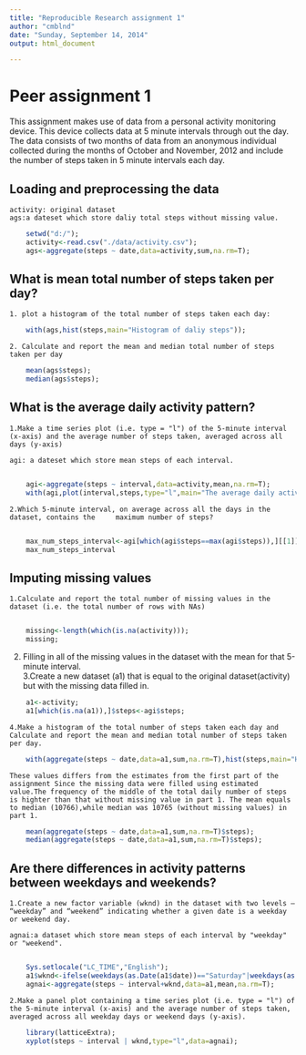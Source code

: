 ```yaml
---
title: "Reproducible Research assignment 1"
author: "cmblnd"
date: "Sunday, September 14, 2014"
output: html_document

---
```

# Peer assignment 1

This assignment makes use of data from a personal activity monitoring device. This device collects data at 5 minute intervals through out the day. The data consists of two months of data from an anonymous individual collected during the months of October and November, 2012 and include the number of steps taken in 5 minute intervals each day.

##  Loading and preprocessing the data

    activity: original dataset
    ags:a dateset which store daliy total steps without missing value.


```r
    setwd("d:/");
    activity<-read.csv("./data/activity.csv");
    ags<-aggregate(steps ~ date,data=activity,sum,na.rm=T);
```

## What is mean total number of steps taken per day?

    1. plot a histogram of the total number of steps taken each day:

```r
    with(ags,hist(steps,main="Histogram of daliy steps"));
```

    2. Calculate and report the mean and median total number of steps taken per day 
    
```r
    mean(ags$steps);
    median(ags$steps);
```

## What is the average daily activity pattern?

    1.Make a time series plot (i.e. type = "l") of the 5-minute interval (x-axis) and the average number of steps taken, averaged across all days (y-axis)  
      
    agi: a dateset which store mean steps of each interval.
      
```r
    agi<-aggregate(steps ~ interval,data=activity,mean,na.rm=T);
    with(agi,plot(interval,steps,type="l",main="The average daily activity pattern"));
```

    2.Which 5-minute interval, on average across all the days in the dataset, contains the     maximum number of steps?
      
    
```r
    max_num_steps_interval<-agi[which(agi$steps==max(agi$steps)),][[1]];
    max_num_steps_interval
```
  
## Imputing missing values
      
    1.Calculate and report the total number of missing values in the dataset (i.e. the total number of rows with NAs)  
      
```r
    missing<-length(which(is.na(activity)));
    missing;
```
   
   2. Filling in all of the missing values in the dataset with the mean for that 5-minute interval.     
   3.Create a new dataset (a1) that is equal to the original dataset(activity) but with the missing data filled in.  
   
```r
    a1<-activity;
    a1[which(is.na(a1)),]$steps<-agi$steps;
```    
  
    4.Make a histogram of the total number of steps taken each day and Calculate and report the mean and median total number of steps taken per day.   
    
```r
    with(aggregate(steps ~ date,data=a1,sum,na.rm=T),hist(steps,main="Histogram of total number of steps taken per day"));
```
  
    These values differs from the estimates from the first part of the assignment Since the missing data were filled using estimated value.The frequency of the middle of the total daily number of steps is highter than that without missing value in part 1. The mean equals to median (10766),while median was 10765 (without missing values) in part 1.
    
```r
    mean(aggregate(steps ~ date,data=a1,sum,na.rm=T)$steps);
    median(aggregate(steps ~ date,data=a1,sum,na.rm=T)$steps);
```
    
## Are there differences in activity patterns between weekdays and weekends?
    
    1.Create a new factor variable (wknd) in the dataset with two levels – “weekday” and “weekend” indicating whether a given date is a weekday or weekend day.      
    
    agnai:a dataset which store mean steps of each interval by "weekday" or "weekend".
      
```r
    Sys.setlocale("LC_TIME","English");
    a1$wknd<-ifelse(weekdays(as.Date(a1$date))=="Saturday"|weekdays(as.Date(a1$date))=="Sunday","weekend","weekday")
    agnai<-aggregate(steps ~ interval+wknd,data=a1,mean,na.rm=T);
```
  
    2.Make a panel plot containing a time series plot (i.e. type = "l") of the 5-minute interval (x-axis) and the average number of steps taken, averaged across all weekday days or weekend days (y-axis).   
    
```r
    library(latticeExtra);
    xyplot(steps ~ interval | wknd,type="l",data=agnai);
```   
    